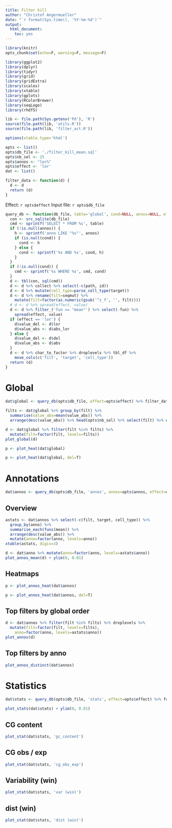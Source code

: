 ```yaml
---
title: Filter kill
author: "Christof Angermueller"
date: "`r format(Sys.time(), '%Y-%m-%d')`"
output:
  html_document:
    toc: yes
---
```


```r
library(knitr)
opts_chunk$set(echo=F, warning=F, message=F)
```

```r
library(ggplot2)
library(dplyr)
library(tidyr)
library(grid)
library(gridExtra)
library(scales)
library(xtable)
library(gplots)
library(RColorBrewer)
library(seqLogo)
library(rhdf5)

lib <- file.path(Sys.getenv('Pd'), 'R')
source(file.path(lib, 'utils.R'))
source(file.path(lib, 'filter_act.R'))
```

```r
options(xtable.type='html')
```

```r
opts <- list()
opts$db_file <- './filter_kill_mean.sql'
opts$nb_sel <- 25
opts$annos <- "loc%"
opts$effect <- 'lor'
dat <- list()

filter_data <- function(d) {
  d <- d
  return (d)
}
```

Effect: `r opts$effect`
Input file: `r opts$db_file`

```r
query_db <- function(db_file, table='global', cond=NULL, annos=NULL, effect='lor') {
  con <- src_sqlite(db_file)
  cmd <- sprintf('SELECT * FROM %s', table)
  if (!is.null(annos)) {
    h <- sprintf('anno LIKE "%s"', annos)
    if (is.null(cond)) {
      cond <- h
    } else {
      cond <- sprintf('%s AND %s', cond, h)
    }
  }
  if (!is.null(cond)) {
    cmd <- sprintf('%s WHERE %s', cmd, cond)
  }
  d <- tbl(con, sql(cmd))
  d <- d %>% collect %>% select(-c(path, id))
  d <- d %>% mutate(cell_type=parse_cell_type(target))
  d <- d %>% rename(filt=seqmut) %>%
    mutate(filt=factor(as.numeric(gsub('^z_f', '', filt))))
  # d <- d %>% spread(effect, value)
  d <- d %>% filter_('fun == "mean"') %>% select(-fun) %>%
    spread(effect, value)
  if (effect == 'lor') {
    d$value_del <- d$lor
    d$value_abs <- d$abs_lor
  } else {
    d$value_del <- d$del
    d$value_abs <- d$abs
  }
  d <- d %>% char_to_factor %>% droplevels %>% tbl_df %>%
    move_cols(c('filt', 'target', 'cell_type'))
  return (d)
}
```

# Global

```r
dat$global <- query_db(opts$db_file, effect=opts$effect) %>% filter_data
```

```r
filts <- dat$global %>% group_by(filt) %>%
  summarise(value_abs=mean(value_abs)) %>%
  arrange(desc(value_abs)) %>% head(opts$nb_sel) %>% select(filt) %>% unlist
```

```r
d <- dat$global %>% filter(filt %in% filts) %>%
  mutate(filt=factor(filt, levels=filts))
plot_global(d)
```

```r
p <- plot_heat(dat$global)
```

```r
p <- plot_heat(dat$global, del=T)
```

# Annotations

```r
dat$annos <- query_db(opts$db_file, 'annos', annos=opts$annos, effect=opts$effect)
```


## Overview

```r
astats <- dat$annos %>% select(-c(filt, target, cell_type)) %>%
  group_by(anno) %>%
  summarise_each(funs(mean)) %>%
  arrange(desc(value_abs)) %>%
  mutate(anno=factor(anno, levels=anno))
xtable(astats, digis=3)
```

```r
d <- dat$anno %>% mutate(anno=factor(anno, levels=astats$anno))
plot_annos_mean(d) + ylim(0, 0.01)
```

## Heatmaps

```r
p <- plot_annos_heat(dat$annos)
```

```r
p <- plot_annos_heat(dat$annos, del=T)
```

## Top filters by global order

```r
d <- dat$annos %>% filter(filt %in% filts) %>% droplevels %>%
  mutate(filt=factor(filt, levels=filts),
    anno=factor(anno, levels=astats$anno))
plot_annos(d)
```

## Top filters by anno

```r
plot_annos_distinct(dat$annos)
```

# Statistics

```r
dat$stats <- query_db(opts$db_file, 'stats', effect=opts$effect) %>% format_stats
```

```r
plot_stats(dat$stats) + ylim(0, 0.01)
```

## CG content
```r
plot_stat(dat$stats, 'gc_content')
```

## CG obs / exp
```r
plot_stat(dat$stats, 'cg_obs_exp')
```


## Variability (win)
```r
plot_stat(dat$stats, 'var (win)')
```

## dist (win)
```r
plot_stat(dat$stats, 'dist (win)')
```
